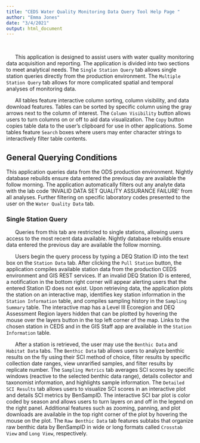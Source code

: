 ```yaml
---
title: "CEDS Water Quality Monitoring Data Query Tool Help Page "
author: "Emma Jones"
date: "3/4/2021"
output: html_document
---
```

<br>

&nbsp;&nbsp;&nbsp;&nbsp;&nbsp;&nbsp;This application is designed to assist users with water quality monitoring data acquisition and reporting. The application is divided into two sections to meet analytical needs. The `Single Station Query` tab allows single station queries directly from the production environment. The `Multiple Station Query` tab allows for more complicated spatial and temporal analyses of monitoring data.

&nbsp;&nbsp;&nbsp;&nbsp;&nbsp;&nbsp;All tables feature interactive column sorting, column visibility, and data download features. Tables can be sorted by specific column using the gray arrows next to the column of interest. The `Column Visibility` button allows users to turn columns on or off to aid data visualization. The `Copy` button copies table data to the user's clipboard for use in other applications. Some tables feature `Search` boxes where users may enter character strings to interactively filter table contents. 

## General Querying Conditions

This application queries data from the ODS production environment. Nightly database rebuilds ensure data entered the previous day are available the follow morning. The application automatically filters out any analyte data with the lab code 'INVALID DATA SET QUALITY ASSURANCE FAILURE' from all analyses. Further filtering on specific laboratory codes presented to the user on the `Water Quality Data` tab.

### Single Station Query

&nbsp;&nbsp;&nbsp;&nbsp;&nbsp;&nbsp;Queries from this tab are restricted to single stations, allowing users access to the most recent data available. Nightly database rebuilds ensure data entered the previous day are available the follow morning.

&nbsp;&nbsp;&nbsp;&nbsp;&nbsp;&nbsp;Users begin the query process by typing a DEQ Station ID into the text box on the `Station Data` tab. After clicking the `Pull Station` button, the application compiles available station data from the production CEDS environment and GIS REST services. If an invalid DEQ Station ID is entered, a notification in the bottom right corner will appear alerting users that the entered Station ID does not exist. Upon retrieving data, the application plots the station on an interactive map, identifies key station information in the `Station Information` table, and compiles sampling history in the `Sampling Summary` table. The interactive map has a Level III Ecoregion and DEQ Assessment Region layers hidden that can be plotted by hovering the mouse over the layers button in the top left corner of the map. Links to the chosen station in CEDS and in the GIS Staff app are available in the `Station Information` table.

&nbsp;&nbsp;&nbsp;&nbsp;&nbsp;&nbsp;After a station is retrieved, the user may use the `Benthic Data` and `Habitat Data` tabs. The `Benthic Data` tab allows users to analyze benthic results on the fly using their SCI method of choice, filter results by specific collection date ranges, view unrarified samples, and filter results by replicate number. The `Sampling Metrics` tab averages SCI scores by specific windows (reactive to the selected benthic data range), details collector and taxonomist information, and highlights sample information. The `Detailed SCI Results` tab allows users to visualize SCI scores in an interactive plot and details SCI metrics by BenSampID. The interactive SCI bar plot is color coded by season and allows users to turn layers on and off in the legend on the right panel. Additional features such as zooming, panning, and plot downloads are available in the top right corner of the plot by hovering the mouse on the plot. The `Raw Benthic Data` tab features subtabs that organize raw benthic data by BenSampID in wide or long formats called `Crosstab View` and `Long View`, respectively.
